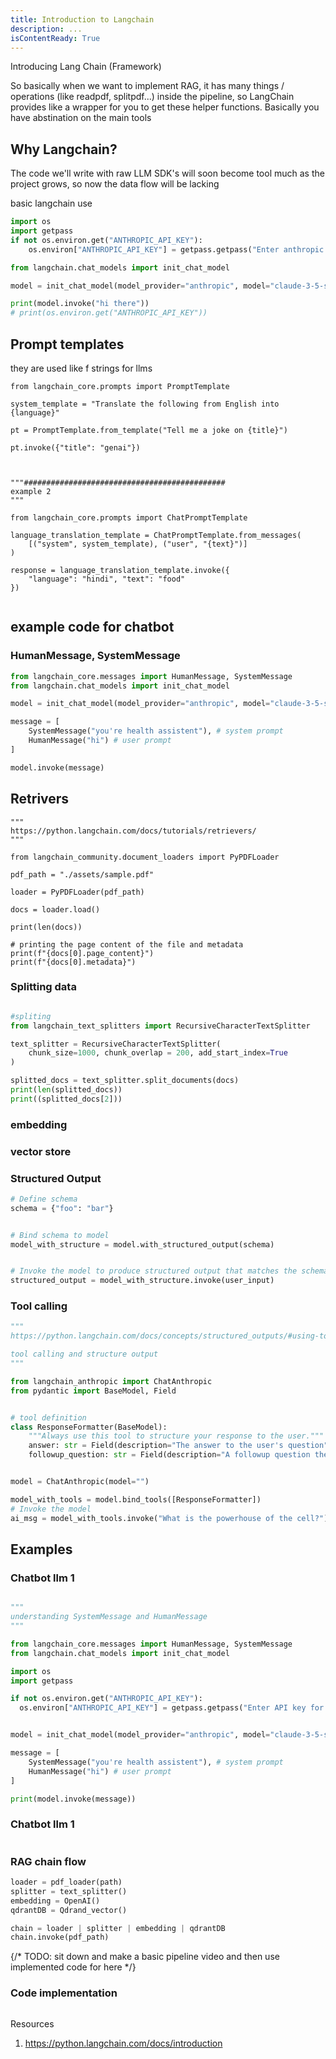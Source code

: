 ```yaml
---
title: Introduction to Langchain
description: ...
isContentReady: True
---
```


Introducing Lang Chain (Framework)

So basically when we want to implement RAG, it has many things / operations (like readpdf, splitpdf...) inside the pipeline, so LangChain provides like a wrapper for you to get these helper functions. Basically you have abstination on the main tools



## Why Langchain?
The code we'll write with raw LLM SDK's will soon become tool much as the project grows, so now the data flow will be lacking 


basic langchain use
```py
import os
import getpass
if not os.environ.get("ANTHROPIC_API_KEY"):
    os.environ["ANTHROPIC_API_KEY"] = getpass.getpass("Enter anthropic api key: \n")
```
```py 
from langchain.chat_models import init_chat_model

model = init_chat_model(model_provider="anthropic", model="claude-3-5-sonnet-latest")
```

```py title="invoking the llm"
print(model.invoke("hi there"))
# print(os.environ.get("ANTHROPIC_API_KEY"))
```



## Prompt templates
they are used like f strings for llms

```
from langchain_core.prompts import PromptTemplate

system_template = "Translate the following from English into {language}"

pt = PromptTemplate.from_template("Tell me a joke on {title}")

pt.invoke({"title": "genai"})



"""#############################################
example 2
"""

from langchain_core.prompts import ChatPromptTemplate

language_translation_template = ChatPromptTemplate.from_messages(
    [("system", system_template), ("user", "{text}")]
)

response = language_translation_template.invoke({
    "language": "hindi", "text": "food"
})


```




## example code for chatbot


### HumanMessage, SystemMessage
```py
from langchain_core.messages import HumanMessage, SystemMessage
from langchain.chat_models import init_chat_model

model = init_chat_model(model_provider="anthropic", model="claude-3-5-sonnet-latest" )

message = [
    SystemMessage("you're health assistent"), # system prompt
    HumanMessage("hi") # user prompt
]

model.invoke(message)
```


## Retrivers

```
"""
https://python.langchain.com/docs/tutorials/retrievers/
"""

from langchain_community.document_loaders import PyPDFLoader

pdf_path = "./assets/sample.pdf"

loader = PyPDFLoader(pdf_path)

docs = loader.load()

print(len(docs))

# printing the page content of the file and metadata
print(f"{docs[0].page_content}")
print(f"{docs[0].metadata}")

```
### Splitting data
```py

#spliting
from langchain_text_splitters import RecursiveCharacterTextSplitter

text_splitter = RecursiveCharacterTextSplitter(
    chunk_size=1000, chunk_overlap = 200, add_start_index=True
)

splitted_docs = text_splitter.split_documents(docs)
print(len(splitted_docs))
print((splitted_docs[2]))
```

### embedding

### vector store


### Structured Output
```py
# Define schema
schema = {"foo": "bar"}


# Bind schema to model
model_with_structure = model.with_structured_output(schema)


# Invoke the model to produce structured output that matches the schema
structured_output = model_with_structure.invoke(user_input)
```
### Tool calling
```py
"""
https://python.langchain.com/docs/concepts/structured_outputs/#using-tool-calling

tool calling and structure output
"""

from langchain_anthropic import ChatAnthropic
from pydantic import BaseModel, Field


# tool definition
class ResponseFormatter(BaseModel):
    """Always use this tool to structure your response to the user."""
    answer: str = Field(description="The answer to the user's question")
    followup_question: str = Field(description="A followup question the user could ask")


model = ChatAnthropic(model="")

model_with_tools = model.bind_tools([ResponseFormatter])
# Invoke the model
ai_msg = model_with_tools.invoke("What is the powerhouse of the cell?")

```


## Examples

### Chatbot llm 1
```py

"""
understanding SystemMessage and HumanMessage
"""

from langchain_core.messages import HumanMessage, SystemMessage
from langchain.chat_models import init_chat_model

import os
import getpass

if not os.environ.get("ANTHROPIC_API_KEY"):
  os.environ["ANTHROPIC_API_KEY"] = getpass.getpass("Enter API key for Anthropic:  ")


model = init_chat_model(model_provider="anthropic", model="claude-3-5-sonnet-latest" )

message = [
    SystemMessage("you're health assistent"), # system prompt
    HumanMessage("hi") # user prompt
]

print(model.invoke(message))
```

### Chatbot llm 1
```py
```

### RAG chain flow

```py title="how RAG pipeline looks like"
loader = pdf_loader(path)
splitter = text_splitter()
embedding = OpenAI()
qdrantDB = Qdrand_vector()

chain = loader | splitter | embedding | qdrantDB
chain.invoke(pdf_path)

```

{/* TODO: sit down and make a basic pipeline video and then use implemented code for here */}

### Code implementation
```py title="basic-rag-pipeline"

```


Resources
1. https://python.langchain.com/docs/introduction
